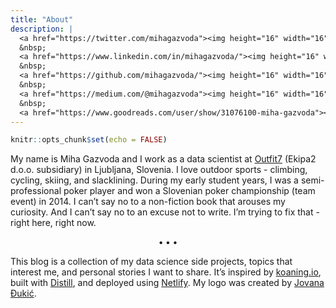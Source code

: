 ```yaml
---
title: "About"
description: |
  <a href="https://twitter.com/mihagazvoda"><img height="16" width="16" src="https://cdn.jsdelivr.net/npm/simple-icons@latest/icons/twitter.svg" /></a>
  &nbsp;
  <a href="https://www.linkedin.com/in/mihagazvoda/"><img height="16" width="16" src="https://cdn.jsdelivr.net/npm/simple-icons@latest/icons/linkedin.svg" /></a>
  &nbsp;
  <a href="https://github.com/mihagazvoda/"><img height="16" width="16" src="https://cdn.jsdelivr.net/npm/simple-icons@latest/icons/github.svg" /></a>
  &nbsp;
  <a href="https://medium.com/@mihagazvoda"><img height="16" width="16" src="https://cdn.jsdelivr.net/npm/simple-icons@latest/icons/medium.svg" /></a>
  &nbsp;
  <a href="https://www.goodreads.com/user/show/31076100-miha-gazvoda"><img height="16" width="16" src="https://cdn.jsdelivr.net/npm/simple-icons@latest/icons/goodreads.svg" /></a>
---
```


```r
knitr::opts_chunk$set(echo = FALSE)
```

My name is Miha Gazvoda and I work as a data scientist at [Outfit7](https://outfit7.com/) (Ekipa2 d.o.o. subsidiary) in Ljubljana, Slovenia. I love outdoor sports - climbing, cycling, skiing, and slacklining. During my early student years, I was a semi-professional poker player and won a Slovenian poker championship (team event) in 2014. I can't say no to a non-fiction book that arouses my curiosity. And I can't say no to an excuse not to write. I'm trying to fix that - right here, right now. 

<center>$\bullet\bullet\bullet$</center>

This blog is a collection of my data science side projects, topics that interest me, and personal stories I want to share. It's inspired by [koaning.io](https://koaning.io/), built with [Distill](https://rstudio.github.io/distill/), and deployed using [Netlify](https://www.netlify.com/). My logo was created by [Jovana Đukić](https://www.jovanadukic.com). 
